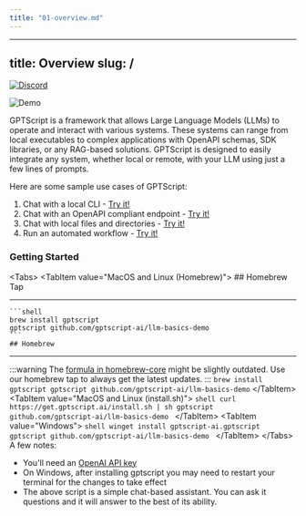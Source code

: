 ```yaml
---
title: "01-overview.md"
---
```


---
title: Overview
slug: /
---

[![Discord](https://img.shields.io/discord/1204558420984864829?label=Discord)](https://discord.gg/9sSf4UyAMC)

![Demo](/img/demo.gif)

GPTScript is a framework that allows Large Language Models (LLMs) to operate and interact with various systems. These systems can range from local executables to complex applications with OpenAPI schemas, SDK libraries, or any RAG-based solutions. GPTScript is designed to easily integrate any system, whether local or remote, with your LLM using just a few lines of prompts.

Here are some sample use cases of GPTScript:
1. Chat with a local CLI - [Try it!](examples/cli)
2. Chat with an OpenAPI compliant endpoint - [Try it!](examples/api)
3. Chat with local files and directories - [Try it!](examples/local-files)
4. Run an automated workflow - [Try it!](examples/workflow)

### Getting Started

&lt;Tabs&gt;
    &lt;TabItem value="MacOS and Linux (Homebrew)"&gt;
    ## Homebrew Tap
___
    ```shell
    brew install gptscript 
    gptscript github.com/gptscript-ai/llm-basics-demo
    ```
    ## Homebrew
___
:::warning
The [formula in homebrew-core](https://github.com/Homebrew/homebrew-core/blob/master/Formula/g/gptscript.rb) might be slightly outdated. Use our homebrew tap to always get the latest updates.
:::
    ```
    brew install gptscript
    gptscript github.com/gptscript-ai/llm-basics-demo
    ```
    &lt;/TabItem&gt;
    &lt;TabItem value="MacOS and Linux (install.sh)"&gt;
    ```shell
    curl https://get.gptscript.ai/install.sh | sh
    gptscript github.com/gptscript-ai/llm-basics-demo
    ```
    &lt;/TabItem&gt;
    &lt;TabItem value="Windows"&gt;
    ```shell
    winget install gptscript-ai.gptscript
    gptscript github.com/gptscript-ai/llm-basics-demo
    ```
    &lt;/TabItem&gt;
&lt;/Tabs&gt;
A few notes:
- You'll need an [OpenAI API key](https://help.openai.com/en/articles/4936850-where-do-i-find-my-openai-api-key)
- On Windows, after installing gptscript you may need to restart your terminal for the changes to take effect
- The above script is a simple chat-based assistant. You can ask it questions and it will answer to the best of its ability.
